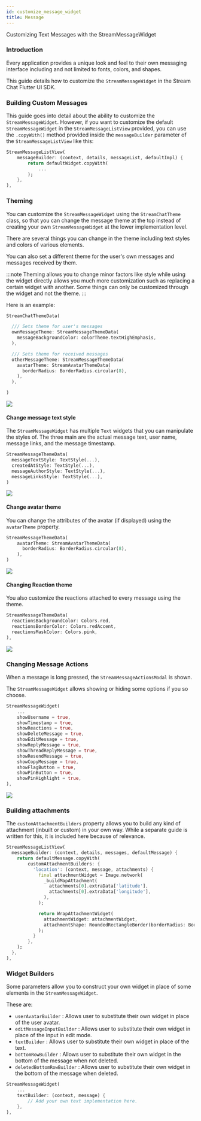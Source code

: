 ```yaml
---
id: customize_message_widget
title: Message
---
```


Customizing Text Messages with the StreamMessageWidget

### Introduction

Every application provides a unique look and feel to their own messaging interface including and not
limited to fonts, colors, and shapes.

This guide details how to customize the `StreamMessageWidget` in the Stream Chat Flutter UI SDK.

### Building Custom Messages

This guide goes into detail about the ability to customize the `StreamMessageWidget`. However, if you want
to customize the default `StreamMessageWidget` in the `StreamMessageListView` provided, you can use the `.copyWith()` method
provided inside the `messageBuilder` parameter of the `StreamMessageListView` like this:

```dart
StreamMessageListView(
    messageBuilder: (context, details, messageList, defaultImpl) {
        return defaultWidget.copyWith(
            ...
        );
    },
),
```

### Theming

You can customize the `StreamMessageWidget` using the `StreamChatTheme` class, so that you can change the
message theme at the top instead of creating your own `StreamMessageWidget` at the lower implementation level.

There are several things you can change in the theme including text styles and colors of various elements.

You can also set a different theme for the user's own messages and messages received by them.

:::note
Theming allows you to change minor factors like style while using the widget directly allows you much
more customization such as replacing a certain widget with another. Some things can only be customized
through the widget and not the theme.
:::

Here is an example:

```dart
StreamChatThemeData(

  /// Sets theme for user's messages
  ownMessageTheme: StreamMessageThemeData(
    messageBackgroundColor: colorTheme.textHighEmphasis,
  ),

  /// Sets theme for received messages
  otherMessageTheme: StreamMessageThemeData(
    avatarTheme: StreamAvatarThemeData(
      borderRadius: BorderRadius.circular(8),
    ),
  ),

)
```

![](../../assets/message_theming.png)

#### Change message text style

The `StreamMessageWidget` has multiple `Text` widgets that you can manipulate the styles of. The three main
are the actual message text, user name, message links, and the message timestamp.

```dart
StreamMessageThemeData(
  messageTextStyle: TextStyle(...),
  createdAtStyle: TextStyle(...),
  messageAuthorStyle: TextStyle(...),
  messageLinksStyle: TextStyle(...),
)
```

![](../../assets/message_styles.png)

#### Change avatar theme

You can change the attributes of the avatar (if displayed) using the `avatarTheme` property.

```dart
StreamMessageThemeData(
    avatarTheme: StreamAvatarThemeData(
      borderRadius: BorderRadius.circular(8),
    ),
)
```

![](../../assets/message_rounded_avatar.png)

#### Changing Reaction theme

You also customize the reactions attached to every message using the theme.

```dart
StreamMessageThemeData(
  reactionsBackgroundColor: Colors.red,
  reactionsBorderColor: Colors.redAccent,
  reactionsMaskColor: Colors.pink,
),
```

![](../../assets/message_reaction_theming.png)

### Changing Message Actions

When a message is long pressed, the `StreamMessageActionsModal` is shown.

The `StreamMessageWidget` allows showing or hiding some options if you so choose.

```dart
StreamMessageWidget(
    ...
    showUsername = true,
    showTimestamp = true,
    showReactions = true,
    showDeleteMessage = true,
    showEditMessage = true,
    showReplyMessage = true,
    showThreadReplyMessage = true,
    showResendMessage = true,
    showCopyMessage = true,
    showFlagButton = true,
    showPinButton = true,
    showPinHighlight = true,
),
```

![](../../assets/message_widget_actions.png)

### Building attachments

The `customAttachmentBuilders` property allows you to build any kind of attachment (inbuilt or custom)
in your own way. While a separate guide is written for this, it is included here because of relevance.

```dart
StreamMessageListView(
  messageBuilder: (context, details, messages, defaultMessage) {
    return defaultMessage.copyWith(
        customAttachmentBuilders: {
          'location': (context, message, attachments) {
            final attachmentWidget = Image.network(
              _buildMapAttachment(
                attachments[0].extraData['latitude'],
                attachments[0].extraData['longitude'],
              ),
            );

            return WrapAttachmentWidget(
              attachmentWidget: attachmentWidget, 
              attachmentShape: RoundedRectangleBorder(borderRadius: BorderRadius.circular(8)),
            );
          }
        },
    );
  },
),
```

### Widget Builders

Some parameters allow you to construct your own widget in place of some elements in the `StreamMessageWidget`.

These are:
* `userAvatarBuilder`  : Allows user to substitute their own widget in place of the user avatar.
* `editMessageInputBuilder` : Allows user to substitute their own widget in place of the input in edit mode.
* `textBuilder` : Allows user to substitute their own widget in place of the text.
* `bottomRowBuilder` : Allows user to substitute their own widget in the bottom of the message when not deleted.
* `deletedBottomRowBuilder` : Allows user to substitute their own widget in the bottom of the message when deleted.

```dart
StreamMessageWidget(
    ...
    textBuilder: (context, message) {
        // Add your own text implementation here.
    },
),
```
